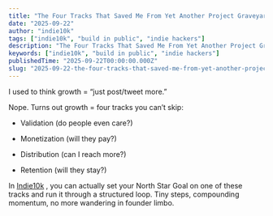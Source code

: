 ```yaml
---
title: "The Four Tracks That Saved Me From Yet Another Project Graveyard"
date: "2025-09-22"
author: "indie10k"
tags: ["indie10k", "build in public", "indie hackers"]
description: "The Four Tracks That Saved Me From Yet Another Project Graveyard"
keywords: ["indie10k", "build in public", "indie hackers"]
publishedTime: "2025-09-22T00:00:00.000Z"
slug: "2025-09-22-the-four-tracks-that-saved-me-from-yet-another-project-graveyard-b7a42e2d6e"
---
```


I used to think growth = “just post/tweet more.”

Nope. Turns out growth = four tracks you can’t skip:

- Validation (do people even care?)

- Monetization (will they pay?)

- Distribution (can I reach more?)

- Retention (will they stay?)

In [Indie10k](https://indie10k.com) , you can actually set your North Star Goal on one of these tracks and run it through a structured loop. Tiny steps, compounding momentum, no more wandering in founder limbo.